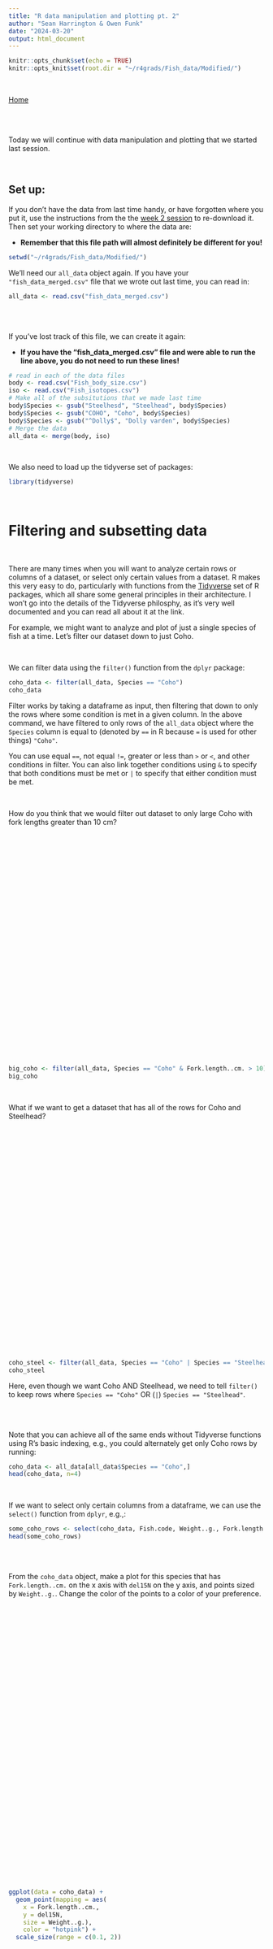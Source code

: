 ```yaml
---
title: "R data manipulation and plotting pt. 2"
author: "Sean Harrington & Owen Funk"
date: "2024-03-20"
output: html_document
---
```


```r
knitr::opts_chunk$set(echo = TRUE)
knitr::opts_knit$set(root.dir = "~/r4grads/Fish_data/Modified/")

```

<br>

[Home](https://wyoibc.github.io/r4grads/)

<br>
<br>

Today we will continue with data manipulation and plotting that we started last session.


<br>

## Set up:

If you don't have the data from last time handy, or have forgotten where you put it, use the instructions from the the [week 2 session](https://wyoibc.github.io/r4grads/Module_2/R_Data_manip_viz.html) to re-download it. Then set your working directory to where the data are:

* **Remember that this file path will almost definitely be different for you!**

```r
setwd("~/r4grads/Fish_data/Modified/")
```

We'll need our `all_data` object again. If you have your `"fish_data_merged.csv"` file that we wrote out last time, you can read in:

```r
all_data <- read.csv("fish_data_merged.csv")
```

<br>
<br>

If you've lost track of this file, we can create it again:

* **If you have the "fish_data_merged.csv" file and were able to run the line above, you do not need to run these lines!**

```r
# read in each of the data files
body <- read.csv("Fish_body_size.csv")
iso <- read.csv("Fish_isotopes.csv")
# Make all of the subsitutions that we made last time
body$Species <- gsub("Steelhesd", "Steelhead", body$Species)
body$Species <- gsub("COHO", "Coho", body$Species)
body$Species <- gsub("^Dolly$", "Dolly varden", body$Species)
# Merge the data
all_data <- merge(body, iso)
```

<br>

We also need to load up the tidyverse set of packages:

```r
library(tidyverse)
```
<br>


# Filtering and subsetting data

<br>

There are many times when you will want to analyze certain rows or columns of a dataset, or select only certain values from a dataset. R makes this very easy to do, particularly with functions from the [Tidyverse](https://www.tidyverse.org/) set of R packages, which all share some general principles in their architecture. I won't go into the details of the Tidyverse philosphy, as it's very well documented and you can read all about it at the link.


For example, we might want to analyze and plot of just a single species of fish at a time. Let's filter our dataset down to just Coho.

<br>

We can filter data using the `filter()` function from the `dplyr` package:

```r
coho_data <- filter(all_data, Species == "Coho")
coho_data
```


Filter works by taking a dataframe as input, then filtering that down to only the rows where some condition is met in a given column. In the above command, we have filtered to only rows of the `all_data` object where the `Species` column is equal to (denoted by `==` in R because `=` is used for other things) `"Coho"`.

You can use equal `==`, not equal `!=`, greater or less than `>` or `<`, and other conditions in filter. You can also link together conditions using `&` to specify that both conditions must be met or `|` to specify that either condition must be met.

<br>

How do you think that we would filter out dataset to only large Coho with fork lengths greater than 10 cm?

<br>
<br>
<br>
<br>
<br>
<br>
<br>
<br>
<br>
<br>
<br>
<br>
<br>
<br>
<br>
<br>
<br>
<br>
<br>
<br>
<br>
<br>
<br>
<br>
<br>
<br>


```r
big_coho <- filter(all_data, Species == "Coho" & Fork.length..cm. > 10)
big_coho
```

<br>

What if we want to get a dataset that has all of the rows for Coho and Steelhead?


<br>
<br>
<br>
<br>
<br>
<br>
<br>
<br>
<br>
<br>
<br>
<br>
<br>
<br>
<br>
<br>
<br>
<br>
<br>
<br>
<br>
<br>
<br>
<br>
<br>
<br>


```r
coho_steel <- filter(all_data, Species == "Coho" | Species == "Steelhead")
coho_steel
```

Here, even though we want Coho AND Steelhead, we need to tell `filter()` to keep rows where `Species == "Coho"` OR (`|`) `Species == "Steelhead"`.


<br>
<br>


Note that you can achieve all of the same ends without Tidyverse functions using R's basic indexing, e.g., you could alternately get only Coho rows by running:

```r
coho_data <- all_data[all_data$Species == "Coho",]
head(coho_data, n=4)
```
<br>

If we want to select only certain columns from a dataframe, we can use the `select()` function from `dplyr`, e.g.,:


```r
some_coho_rows <- select(coho_data, Fish.code, Weight..g., Fork.length..cm.)
head(some_coho_rows)
```
<br>
<br>


From the `coho_data` object, make a plot for this species that has `Fork.length..cm.` on the x axis with `del15N` on the y axis, and points sized by `Weight..g.`. Change the color of the points to a color of your preference.



<br>
<br>
<br>
<br>
<br>
<br>
<br>
<br>
<br>
<br>
<br>
<br>
<br>
<br>
<br>
<br>
<br>
<br>
<br>
<br>
<br>
<br>
<br>
<br>
<br>
<br>
<br>
<br>
<br>
<br>
<br>
<br>

```r
ggplot(data = coho_data) + 
  geom_point(mapping = aes(
    x = Fork.length..cm., 
    y = del15N, 
    size = Weight..g.),
    color = "hotpink") +
  scale_size(range = c(0.1, 2))
```

<br>
<br>
<br>
<br>
<br>
<br>
<br>


Let's plot this out as a smoothed line to see how that looks

```r
ggplot(data = coho_data) + 
  geom_smooth(mapping = aes(x = Fork.length..cm., y = del15N), color = "hotpink")
```


<br>
<br>
<br>
<br>
<br>
<br>


## Faceted plotting


This is cool, but what if we want individual plots for all species? We could manually code each species or make a loop to plot each species, but `ggplot` makes it really easy to create multiple plots at once in a single, larger plot:


```r
ggplot(data = all_data) + 
  geom_smooth(mapping = aes(x = Fork.length..cm., y = del15N), color = "hotpink") +
  facet_wrap(~ Species)
```

<br>

Let's ignore the warnings for now and just look at the plots.

What's the problem here? How would you go about fixing it? Remember that we can look at the help for a function to see available options: `?facet_wrap()`

<br>
<br>
<br>
<br>
<br>
<br>
<br>
<br>
<br>
<br>
<br>
<br>
<br>
<br>
<br>
<br>
<br>
<br>
<br>
<br>
<br>
<br>
<br>
<br>
<br>
<br>
<br>
<br>
<br>
<br>
<br>
<br>


By default, when making a faceted plot, `ggplot` fixes the x and y axes to the same bounds across all plots. Sometimes this is desired, other times it is not. Here we want to allow both x and y axes to change freely across plot.

If you look at the `scales` argument in the documentation for `facet_wrap()`, this looks like what we want.

If that hadn’t been helpful, we can always google something like "ggplot facets different axes". I get [this](https://stackoverflow.com/questions/21937127/different-axis-limits-per-facet-in-ggplot2) as the top result, and it also indicates that we need to set the scales argument to `"free"`.

<br>

```r
ggplot(data = all_data) + 
  geom_smooth(mapping = aes(x = Fork.length..cm., y = del15N), color = "hotpink") +
  facet_wrap(~ Species, scales = "free")
```

This looks much better, but we still have a lot of warnings.


* **Warnings vs. errors**: An error in R means that something has gone wrong such that the function could not be successfully executed. Warnings are *potentially* less severe. It means that some potetentially undesirable behavior has occurred, but that the function is still able to run and return output. However, a warning could very well mean that your function has returned bad results, and you should always investigate what caused a warning and if the output is acceptable or not.


We are getting warnings because because at least one of our species has very few samples, which causes issues for the smoothing algorithm that draws the line and computes confidence intervals. 

<br>

To be able to tell which species has only a few points, it might be useful to add the points into these plots along with the lines. How would you simultaneously plot both?

<br>
<br>
<br>
<br>
<br>
<br>
<br>
<br>
<br>
<br>
<br>
<br>
<br>
<br>
<br>
<br>
<br>
<br>
<br>
<br>
<br>
<br>
<br>
<br>
<br>
<br>
<br>
<br>
<br>
<br>
<br>
<br>


```r
ggplot(data = all_data) + 
  geom_point(mapping = aes(x = Fork.length..cm., y = del15N), color = "black") +
  geom_smooth(mapping = aes(x = Fork.length..cm., y = del15N), color = "hotpink") +
  facet_wrap(~ Species, scales = "free")
```

<br>
<br>

* The order of geoms matters for wether points or lines will be plotted on top of the other.

We have some duplicated code because we've specified the asesthetic mapping twice. We can move this up into the main `ggplot` function, which will globally set these mappings. You can always override them for specific geoms in the geom function call:

```r
ggplot(data = all_data, mapping = aes(x = Fork.length..cm., y = del15N)) + 
  geom_point(color = "black") +
  geom_smooth(color = "hotpink") +
  facet_wrap(~ Species, scales = "free")
```

<br>
<br>
<br>

It looks like the species "Pink" has the fewest observations, which is probably what causes that erratic line. 

Use `filter()` to remove "Pink" from the `all_data` object and create a `no_pink` object. If you're not sure how to start this, look at how we filtered previously and the list of equality operators that are available to us. 

<br>
<br>
<br>
<br>
<br>
<br>
<br>
<br>
<br>
<br>
<br>
<br>
<br>
<br>
<br>
<br>
<br>
<br>
<br>
<br>
<br>
<br>
<br>
<br>
<br>
<br>
<br>
<br>
<br>
<br>
<br>
<br>


```r
no_pink <- filter(all_data, Species != "Pink") # Note the != for "not equal to"
unique(no_pink$Species)
```

Looks good. Let's plot this just like above using this filtered object:

<br>

```r
ggplot(data = no_pink, mapping = aes(x = Fork.length..cm., y = del15N)) + 
  geom_point(color = "black") +
  geom_smooth(color = "hotpink") +
  facet_wrap(~ Species, scales = "free")
```

<br>

No warnings and better plots!

<br>

We can alternately filter the data within the `ggplot()` function if we don't want to create a new object beforehand:



```r
ggplot(data = filter(all_data, Species != "Pink"), mapping = aes(x = Fork.length..cm., y = del15N)) + 
  geom_point(color = "black") +
  geom_smooth(color = "hotpink") +
  facet_wrap(~ Species, scales = "free")
```


<br>
<br>
<br>
<br>
<br>

### Plots by discrete variables

We've made a bunch of scatter and line plots, let's explore a few ways to plot out discrete variables.

<br>

We can make just a scatterplot, but it's really not very informative.

```r
ggplot(data = all_data, mapping = aes(x = Species, y = del15N)) + 
  geom_point()
```


<br>
<br>

We can make a boxplot instead:

```r
ggplot(data = all_data, mapping = aes(x = Species, y = del15N)) + 
  geom_boxplot()
```

This tells us a lot more information. We can also do things like swap the x and y coordinates:

```r
ggplot(data = all_data, mapping = aes(x = Species, y = del15N)) + 
  geom_boxplot() +
  coord_flip()
```

Or fill the boxes with colors by species:

```r
ggplot(data = all_data, mapping = aes(x = Species, y = del15N, fill = Species)) + 
  geom_boxplot() +
  theme(legend.position="none")
```

* What does `theme(legend.position="none")` in the above code do? What happens if we remove it?

<br>
<br>
<br>
<br>

There are lots of other things we could do with boxplots, but we'll move on. My favorite way of visualizing distributions for discrete variables is using violin plots:

```r
ggplot(data = all_data, mapping = aes(x = Species, y = del15N)) + 
  geom_violin(trim=FALSE)
```


This is fine, but not great. Change this plot so that the violins are filled with different colors for each species. Also get rid of any legend that shows up. 



<br>
<br>
<br>
<br>
<br>
<br>
<br>
<br>
<br>
<br>
<br>
<br>
<br>
<br>
<br>
<br>
<br>
<br>
<br>
<br>
<br>
<br>
<br>
<br>
<br>
<br>
<br>
<br>
<br>
<br>
<br>
<br>


```r
ggplot(data = all_data, mapping = aes(x = Species, y = del15N, fill = Species)) + 
  geom_violin(trim=FALSE) +
  theme(legend.position="none")
```

<br>

If we want to, we can add boxplots within the violins. This is similar to adding both `geom_smooth` and `geom_point` to the plots above. Try making a violin plot with boxplots inside. 

Make the violins filled by different colors for each species, but keep the boxplots unfilled. As a hint, the argument `width` controls the width of boxplots.

<br>
<br>
<br>
<br>
<br>
<br>
<br>
<br>
<br>
<br>
<br>
<br>
<br>
<br>
<br>
<br>
<br>
<br>
<br>
<br>
<br>
<br>
<br>
<br>
<br>
<br>
<br>
<br>
<br>
<br>
<br>
<br>

```r
ggplot(data = all_data, mapping = aes(x = Species, y = del15N)) + 
  geom_violin(trim=FALSE, mapping = aes(fill = Species)) +
  geom_boxplot(width=0.1)+
  theme(legend.position="none")
```


This looks pretty fancy to me. What would happen if we swapped the order of the `geom_violin()` and `geom_boxplot()` lines? Try it out.

<br>
<br>
<br>
<br>

What you should see is that the order of geoms matters. Sequential geoms are plotted on top of the precious ones, and you need to consider this when making plots. Note that if you have multiple layers, there are ways to use semi-transparent colors.

<br>
<br>



A couple final things:

We can change the axis labels and add a plot title if we want:

```r
ggplot(data = all_data, mapping = aes(x = Species, y = del15N)) + 
  geom_violin(trim=FALSE, mapping = aes(fill = Species)) +
  geom_boxplot(width=0.1)+
  theme(legend.position="none") +
  labs(title="Fish nitrogen isotopes", x = "Species", y = "delta 15 N")
```

And/or we can change the theme of the background:

```r
ggplot(data = all_data, mapping = aes(x = Species, y = del15N)) + 
  geom_violin(trim=FALSE, mapping = aes(fill = Species)) +
  geom_boxplot(width=0.1)+
  labs(x = "Species", y = "delta 15 N") +
  theme_minimal() +
  theme(legend.position="none")
```

* Note that we had to move `theme(legend.position="none")` to after `theme_minimal()` because whichever comes last will override some of the parameters set by the one that is run first.

or 

```r
ggplot(data = all_data, mapping = aes(x = Species, y = del15N)) + 
  geom_violin(trim=FALSE, mapping = aes(fill = Species)) +
  geom_boxplot(width=0.1)+
  labs(x = NULL, y = "delta 15 N") + # Get rid of the x label, sometimes the categories are self explanatory
  theme_classic() +
  theme(legend.position="none")
```


<br>
<br>
<br>
<br>

You customize each of these plots almost endlesslessly, and there are many other types of plots that you can create, as well. If you want to get an idea for some of the plotting diversity available, check out the the [R graph gallery](https://r-graph-gallery.com/).


<br>
<br>

## Saving plots

R allows us to easily export plots using a couple simple lines of code. We glossed over this last time, so we'll cover it here again.

RStudio also has options to export and save plots from the "Plots" window - **DON'T SAVE PLOTS THAT WAY!** These will be lower resolution and sometimes get stretched in weird ways.


The standard way to save a plot in R is to open a plotting device, run your plotting code which will write to the open file connection, then close the plotting device. Here is plotting to a pdf:

```r
pdf(file = "violin.pdf", width = 7, height = 4) # create and open the pdf plotting device

# Make the plot
ggplot(data = all_data, mapping = aes(x = Species, y = del15N)) + 
  geom_violin(trim=FALSE, mapping = aes(fill = Species)) +
  geom_boxplot(width=0.1)+
  labs(x = NULL, y = "delta 15 N") + # Get rid of the x label, sometimes the categories are self explanatory
  theme_classic() +
  theme(legend.position="none")

dev.off() # close the pdf plotting device
```

If you forget to run `dev.off()`, all subsequent plots will continue to go to the plotting device, and you won't be able to view the pdf because it won't be "finished".


<br>

ggplot also allows you to save a plot in an object, so you don't need to put the entire plotting call inside the `pdf()` and `dev.off()` lines. Here we'll do this and then also save .png and .tif files:


```r
# Make the plot
to_plot <- ggplot(data = all_data, mapping = aes(x = Species, y = del15N)) + 
  geom_violin(trim=FALSE, mapping = aes(fill = Species)) +
  geom_boxplot(width=0.1)+
  labs(x = NULL, y = "delta 15 N") +
  theme_classic() +
  theme(legend.position="none")


# Make a pdf
pdf(file = "violin2.pdf", width = 7, height = 4)
to_plot
dev.off() 


# make a png
png(file = "violin3.png", width=600, height=350) # width and height are in pixels for png
to_plot
dev.off()

# make a .tiff
tiff(file="violin4.tiff", width = 7, height = 4, units="in", res=100)
to_plot
dev.off()

```

* Note that you need to add the file extensions (e.g., .pdf, .png) to your files if you want them.

I like to use pdf format because it's vector based, and so has effectively infinite resolution. I typically write pdf figures out from R and then directly use these as the figures I submit to journals with my manuscripts.

<br>
<br>









<br>
<br>

[Home](https://wyoibc.github.io/r4grads/)

<br>
<br>



